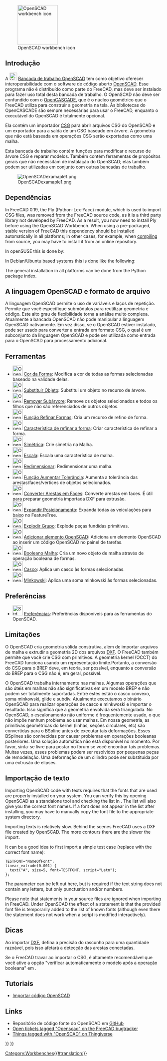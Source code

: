 <languages/>

{{Docnav
|[[Mesh_Workbench/pt-br|Bancada de trabalho Mesh]]
|[[Part_Workbench/pt-br|Bancada de trabalho Part]]
|IconL=Workbench_Mesh.svg
|IconR=Workbench_Part.svg
}}

[[Image:Workbench_OpenSCAD.svg|thumb|128px|OpenSCAD workbench icon]]

{{TOCright}}

<span id="Introduction"></span>
== Introdução ==

<div class="mw-translate-fuzzy">
A [[Image:Workbench_OpenSCAD.svg|24px]] [[OpenSCAD_Workbench/pt-br|Bancada de trabalho OpenSCAD]] tem como objetivo oferecer interoperabilidade com o software de código aberto [http://www.openscad.org/ OpenSCAD]. Esse programa não é distribuído como parte do FreeCAD, mas deve ser instalado para fazer uso total desta bancada de trabalho. O OpenSCAD não deve ser confundido com o [[OpenCASCADE/pt-br|OpenCASCADE]], que é o núcleo geométrico que o FreeCAD utiliza para construir a geometria na tela. As bibliotecas do OpenCASCADE são sempre necessárias para usar o FreeCAD, enquanto o executável do OpenSCAD é totalmente opcional.
</div>

Ela contém um importador [[OpenSCAD_CSG|CSG]] para abrir arquivos CSG do OpenSCAD e um exportador para a saída de um CSG baseado em árvore. A geometria que não está baseada em operações CSG serão exportadas como uma malha.

Esta bancada de trabalho contém funções para modificar o recurso de árvore CSG e reparar modelos. Também contém ferramentas de propósitos gerais que não necessitam de instalação do OpenSCAD; elas também podem ser utilizadas em conjunto com outras bancadas de trabalho.

[[Image:OpenSCADexamaple1.png]]

<span id="Dependencies"></span>
== Dependências ==

In FreeCAD 0.19, the Ply (Python-Lex-Yacc) module, which is used to import CSG files, was removed from the FreeCAD source code, as it is a third party library not developed by FreeCAD. As a result, you now need to install Ply before using the OpenSCAD Workbench. When using a pre-packaged, stable version of FreeCAD this dependency should be installed automatically in all platforms; in other cases, for example, when [[Compiling|compiling]] from source, you may have to install it from an online repository.

In openSUSE this is done by:

{{Code|code=
sudo zypper install python3-ply
}}

In Debian/Ubuntu based systems this is done like the following:

{{Code|code=
sudo apt install python3-ply
}}

The general installation in all platforms can be done from the Python package index.

{{Code|code=
pip3 install --user ply
}}

<span id="OpenSCAD_language_and_file_format"></span>
== A linguagem OpenSCAD e formato de arquivo ==

A linguagem OpenSCAD permite o uso de variáveis e laços de repetição. Permite que você especifique submódulos para reutilizar geometria e código. Este alto grau de flexibilidade torna a análise muito complexa. Atualmente a bancada OpenSCAD não pode manipular a linguagem OpenSCAD nativamente. Em vez disso, se o OpenSCAD estiver instalado, pode ser usado para converter a entrada em formato CSG, o qual é um subconjunto da linguagem OpenSCAD e pode ser utilizada como entrada para o OpenSCAD para processamento adicional.

<span id="Tools"></span>
== Ferramentas ==

<div class="mw-translate-fuzzy">
* [[Image:OpenSCAD_ColorCodeShape.svg|32px]] [[OpenSCAD_ColorCodeShape/pt-br|Cor da Forma]]: Modifica a cor de todas as formas selecionadas baseado na validade delas.
* [[Image:OpenSCAD_ReplaceObject.svg|32px]] [[OpenSCAD_ReplaceObject/pt-br|Substituir Objeto]]: Substitui um objeto no recurso de árvore.
* [[Image:OpenSCAD_RemoveSubtree.svg|32px]] [[OpenSCAD_RemoveSubtree/pt-br|Remover Subárvore]]: Remove os objetos selecionados e todos os filhos que não são referenciados de outros objetos.
* [[Image:OpenSCAD_RefineShapeFeature.svg|32px]] [[OpenSCAD_RefineShapeFeature/pt-br|Função Refinar Formas]]: Cria um recurso de refino de forma.
* [[Image:OpenSCAD_RefineShapeFeature.svg|32px]] [[OpenSCAD_RefineShapeFeature/pt-br|Característica de refinar a forma]]: Criar característica de refinar a forma.
* [[Image:OpenSCAD_MirrorMeshFeature.svg|32px]] [[OpenSCAD_MirrorMeshFeature/pt-br|Simétrica]]: Crie simetria na Malha.
* [[Image:OpenSCAD_ScaleMeshFeature.svg|32px]] [[OpenSCAD_ScaleMeshFeature/pt-br|Escala]]: Escala uma característica de malha.
* [[Image:OpenSCAD_ResizeMeshFeature.svg|32px]] [[OpenSCAD_ResizeMeshFeature/pt-br|Redimensionar]]: Redimensionar uma malha.
* [[Image:OpenSCAD_IncreaseToleranceFeature.svg|32px]] [[OpenSCAD_IncreaseToleranceFeature/pt-br|Função Aumentar Tolerância]]: Aumenta a tolerância das arestas/faces/vértices de objetos selecionados.
* [[Image:OpenSCAD_Edgestofaces.svg|32px]] [[OpenSCAD_Edgestofaces/pt-br|Converter Arestas em Faces]]: Converte arestas em faces. É útil para preparar geometria importada DXF para extrusão.
* [[Image:OpenSCAD_ExpandPlacements.svg|32px]] [[OpenSCAD_ExpandPlacements/pt-br|Expandir Posicionamento]]: Expanda todas as veiculações para baixo no FeatureTree.
* [[Image:OpenSCAD_ExplodeGroup.svg|32px]] [[OpenSCAD_ExplodeGroup/pt-br|Explodir Grupo]]: Explode peças fundidas primitivas.
* [[Image:OpenSCAD_AddOpenSCADElement.svg|32px]] [[OpenSCAD_AddOpenSCADElement/pt-br|Adicionar elemento OpenSCAD]]: Adiciona um elemento OpenSCAD ao inserir um código OpenSCAD no painel de tarefas.
* [[Image:OpenSCAD_MeshBoolean.svg|32px]] [[OpenSCAD_MeshBoolean/pt-br|Booleano Malha]]: Cria um novo objeto de malha através de operação booleana de formas.
* [[Image:OpenSCAD_Hull.svg|32px]] [[OpenSCAD_Hull/pt-br|Casco]]: Aplica um casco às formas selecionadas.
* [[Image:OpenSCAD_Minkowski.svg|32px]] [[OpenSCAD_Minkowski/pt-br|Minkowski]]: Aplica uma soma minkowski às formas selecionadas.
</div>

<span id="Preferences"></span>
== Preferências ==

<div class="mw-translate-fuzzy">
* [[Image:Std_DlgPreferences.svg|32px]]  [[OpenSCAD_Preferences/pt-br|Preferências]]: Preferências disponíveis para as ferramentas do OpenSCAD.
</div>

<span id="Limitations"></span>
== Limitações ==

O OpenSCAD cria geometria sólida construtiva, além de importar arquivos de malha e extrudir a geometria 2D dos arquivos [[DXF | DXF]]. O FreeCAD também permite que você crie CSG com primitivos. A geometria kernel (OCCT) do FreeCAD funciona usando um representação limite.Portanto, a conversão do CSG para o BREP deve, em teoria, ser possível, enquanto a conversão do BREP para o CSG não é, em geral, possível.

O OpenSCAD trabalha internamente nas malhas. Algumas operações que são úteis em malhas não são significativas em um modelo BREP e não podem ser totalmente suportadas. Entre estes estão o casco convexo, soma minkowski, glide e subdiv. Atualmente executamos o binário OpenSCAD para realizar operações de casco e minkwoski e importar o resultado. Isso significa que a geometria envolvida será triangulada. No OpenSCAD, o escalonamento não uniforme é frequentemente usado, o que não impõe nenhum problema ao usar malhas. Em nossa geometria, as primitivas geométricas do kernel (linhas, seções circulares, etc) são convertidas para o BSpline antes de executar tais deformações. Esses BSplines são conhecidas por causar problemas em operações booleanas posteriores. Uma solução automática não está disponível no momento. Por favor, sinta-se livre para postar no fórum se você encontrar tais problemas. Muitas vezes, esses problemas podem ser resolvidos por pequenas peças de remodelação. Uma deformação de um cilindro pode ser substituída por uma extrusão de elipses.

<span id="Importing_text"></span>
== Importação de texto ==

Importing OpenSCAD code with texts requires that the fonts that are used are properly installed on your system. You can verify this by opening OpenSCAD as a standalone tool and checking the list in {{MenuCommand|Help → Font List}}. The list will also give you the correct font names. If a font does not appear in the list after installing, you may have to manually copy the font file to the appropriate system directory.

Importing texts is relatively slow. Behind the scenes FreeCAD uses a DXF file created by OpenSCAD. The more contours there are the slower the import.

It can be a good idea to first import a simple test case (replace {{Incode|NameOfFont}} with the correct font name):

<pre>
TESTFONT="NameOfFont";
linear_extrude(0.001) {
  text("A", size=5, font=TESTFONT, script="Latn");
};
</pre>

The {{Incode|<nowiki>script="Latn"</nowiki>}} parameter can be left out here, but is required if the text string does not contain any letters, but only punctuation and/or numbers.

Please note that {{Incode|<nowiki>use <FONT>;</nowiki>}} statements in your source files are ignored when importing in FreeCAD. Under OpenSCAD the effect of a {{Incode|use}} statement is that the provided font file is temporarily added to the list of known fonts (although even there the statement does not work when a script is modified interactively).

<span id="Hints"></span>
== Dicas ==

Ao importar [[DXF | DXF]], defina a precisão do rascunho para uma quantidade razoável, pois isso afetará a detecção das arestas conectadas.

<div class="mw-translate-fuzzy">
Se o FreeCAD travar ao importar o CSG, é altamente recomendável que você ative a opção "verificar automaticamente o modelo após a operação booleana" em {{MenuCommand | Menu → Editar → Preferências → Desenho da Peça → Configuração do Modelo}}.
</div>

<span id="Tutorials"></span>
== Tutoriais ==

* [[Import_OpenSCAD_code/pt-br|Importar código OpenSCAD]]

== Links ==

<div class="mw-translate-fuzzy">
* Repositório de código fonte do OpenSCAD em [https://github.com/openscad/openscad GitHub]
* [https://freecadweb.org/tracker/search.php?tag_string=OpenSCAD Open tickets tagged "Openscad" on the FreeCAD bugtracker]
* [http://www.thingiverse.com/tag:openscad Things tagged with "OpenSCAD" on Thingiverse]
</div>


{{Docnav
|[[Mesh_Workbench/pt-br|Bancada de trabalho Mesh]]
|[[Part_Workbench/pt-br|Bancada de trabalho Part]]
|IconL=Workbench_Mesh.svg
|IconR=Workbench_Part.svg
}}

{{OpenSCAD Tools navi{{#translation:}}}}
{{Userdocnavi{{#translation:}}}}
[[Category:Workbenches{{#translation:}}]]
